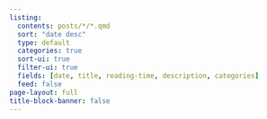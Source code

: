 ```yaml
---
listing:
  contents: posts/*/*.qmd
  sort: "date desc"
  type: default
  categories: true
  sort-ui: true
  filter-ui: true
  fields: [date, title, reading-time, description, categories]
  feed: false
page-layout: full
title-block-banner: false
---
```

